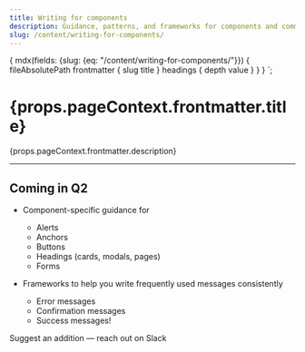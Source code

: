 ```yaml
---
title: Writing for components
description: Guidance, patterns, and frameworks for components and common messages.
slug: /content/writing-for-components/
---
```



  {
    mdx(fields: {slug: {eq: "/content/writing-for-components/"}}) {
      fileAbsolutePath
      frontmatter {
        slug
        title
      }
      headings {
        depth
        value
      }
    }
  }
`;

<content>

<h1>{props.pageContext.frontmatter.title}</h1>

<p>{props.pageContext.frontmatter.description}</p>

</content>

---

<contentwrapper>

<Box order={2} marginTop="space40" marginLeft="space140" minWidth="size20">

<QuestionMenu data={props.data.mdx} />

<TableOfContents headings={props.data.mdx.headings} />

</Box>

<content>

## Coming in Q2

- Component-specific guidance for

  - Alerts
  - Anchors
  - Buttons
  - Headings (cards, modals, pages)
  - Forms

- Frameworks to help you write frequently used messages consistently
  - Error messages
  - Confirmation messages
  - Success messages!

Suggest an addition &mdash; reach out on Slack

</content>
</contentwrapper>
